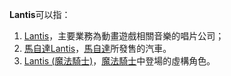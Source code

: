 '''Lantis'''可以指：

#[[Lantis|Lantis]]，主要業務為動畫遊戲相關音樂的唱片公司；
#[[馬自達Lantis|馬自達Lantis]]，[[馬自達|馬自達]]所發售的汽車。
#[[Lantis_(魔法騎士)|Lantis (魔法騎士)]]，[[魔法騎士|魔法騎士]]中登場的虛構角色。

{{消歧義|Cat=非中文名称消歧义}}